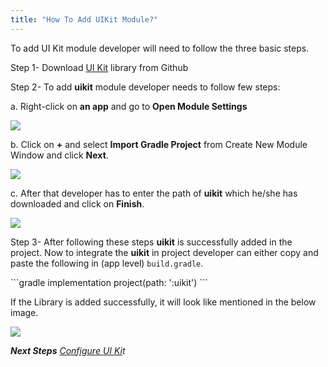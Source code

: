 ```yaml
---
title: "How To Add UIKit Module?"
---
```


To add UI Kit module developer will need to follow the three basic steps.

Step 1- Download [UI Kit](https://github.com/cometchat-pro/ui-kit/android) library from Github

Step 2- To add **uikit** module developer needs to follow few steps:

a. Right-click on **an app** and go to **Open Module Settings**

<Frame>
  <img src="/images/165d7f4e-1637063973-47a556063327eb6a8b08bdb73318e695.png" />
</Frame>

b. Click on **+** and select **Import Gradle Project** from Create New Module Window and click **Next**.

<Frame>
  <img src="/images/53c38405-1637063990-03f822a9dc94a1a7c7e760e7046541ad.png" />
</Frame>

c. After that developer has to enter the path of **uikit** which he/she has downloaded and click on **Finish**.

<Frame>
  <img src="/images/0128d7c4-1637064030-6c796522c0579f3192d8988627dd1265.png" />
</Frame>

Step 3- After following these steps **uikit** is successfully added in the project. Now to integrate the **uikit** in project developer can either copy and paste the following in (app level) `build.gradle`.

<Tabs>
<Tab title="build.gradle (app level)">
```gradle
implementation project(path: ':uikit')
```

</Tab>

</Tabs>

If the Library is added successfully, it will look like mentioned in the below image.

<Frame>
  <img src="/images/92066be8-1637064130-8b9ecfdf0bec299e4fb7aa1942674510.png" />
</Frame>

***Next Steps** [Configure UI Ki](/ui-kit/android/v3/overview#configure-android-java-ui-kit-library)t*
